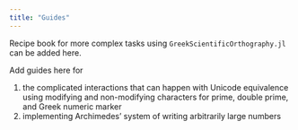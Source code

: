 ```yaml
---
title: "Guides"
---
```


Recipe book for more complex tasks using `GreekScientificOrthography.jl` can be added here.


::: {.callout-note title="TBA"}
Add guides here for


1. the complicated interactions that can happen with Unicode equivalence using modifying and non-modifying characters for prime, double prime, and Greek numeric marker
2. implementing Archimedes' system of writing arbitrarily large numbers

:::